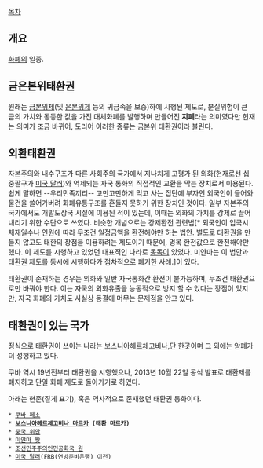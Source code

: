 [[목차]]
== 개요 ==
[[화폐]]의 일종.

== 금은본위태환권 ==
원래는 [[금본위제]](및 [[은본위제]] 등의 귀금속을 보증)하에 시행된 제도로, 분실위험이 큰 금의 가치와 동등한 값을 가진 대체화폐를 발행하며 만들어진 '''지폐'''라는 의미였다만 현재는 의미가 조금 바뀌어, 도리어 이러한 종류는 금본위 태환권이라 불린다.

== 외환태환권 ==
자본주의와 내수구조가 다른 사회주의 국가에서 지나치게 고평가 된 외화(현재로선 십중팔구가 [[미국 달러]])와 억제되는 자국 통화의 직접적인 교환을 막는 장치로서 이용된다. 쉽게 말하면 --우리민족끼리-- 고만고만하게 먹고 사는 집단에 부자인 외국인이 들어와 물건을 쓸어가버려 화폐유통구조를 흔들지 못하기 위한 장치인 것이다. 일부 자본주의 국가에서도 개발도상국 시절에 이용된 적이 있는데, 이때는 외화의 가치를 강제로 끌어내리기 위한 수단으로 쓰였다. 비슷한 개념으로는 강제환전 관련법[* 외국인이 입국시 체재일수나 인원에 따라 무조건 일정금액을 환전해야만 하는 법안. 별도로 태환권을 만들지 않고도 태환의 장점을 이용하려는 제도이기 때문에, 명목 환전값으로 환전해야만 했다. 이 제도를 시행하고 있었던 대표적인 나라로 [[동독]]이 있었다. 미얀마는 이 법안과 태환권 제도를 동시에 시행하다가 점차적으로 폐기한 사례.]이 있다.

태환권이 존재하는 경우는 외화와 일반 자국통화간 환전이 불가능하며, 무조건 태환권으로만 바꿔야 한다. 이는 자국의 외화유출을 능동적으로 방지 할 수 있다는 장점이 있지만, 자국 화폐의 가치도 사실상 동결에 머무는 문제점을 안고 있다.

== 태환권이 있는 국가 ==
정식으로 태환권이 쓰이는 나라는 [[보스니아헤르체고비나]],단 한곳이며 그 외에는 암폐가 더 성행하고 있다.

쿠바 역시 19년전부터 태환권을 시행했으나, 2013년 10월 22일 공식 발표로 태환제를 폐지하고 단일 화폐 제도로 돌아가기로 하였다.

아래는 현존(짙게 표기), 혹은 역사적으로 존재했던 태환권 통화이다.
 * [[쿠바 페소]]
 * '''[[보스니아헤르체고비나 마르카]] (태환 마르카)'''
 * [[중국 위안]]
 * [[미얀마 짯]]
 * [[조선민주주의인민공화국 원]]
 * [[미국 달러]](FRB(연방준비은행) 이전)
